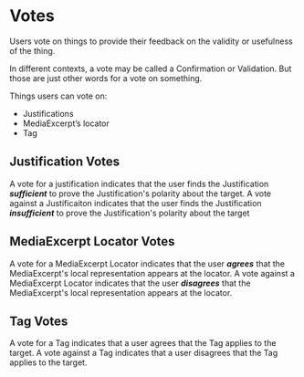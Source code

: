 # Votes

Users vote on things to provide their feedback on the validity or usefulness of the thing.

In different contexts, a vote may be called a Confirmation or Validation. But those are just other
words for a vote on something.

Things users can vote on:

- Justifications
- MediaExcerpt’s locator
- Tag

## Justification Votes

A vote for a justification indicates that the user finds the Justification **_sufficient_** to prove the
Justification's polarity about the target. A vote against a Justificaiton indicates that the user
finds the Justification **_insufficient_** to prove the Justification's polarity about the target

## MediaExcerpt Locator Votes

A vote for a MediaExcerpt Locator indicates that the user **_agrees_** that the MediaExcerpt's local
representation appears at the locator. A vote against a MediaExcerpt Locator indicates that the user
**_disagrees_** that the MediaExcerpt's local representation appears at the locator.

## Tag Votes

A vote for a Tag indicates that a user agrees that the Tag applies to the target. A vote against a
Tag indicates that a user disagrees that the Tag applies to the target.
